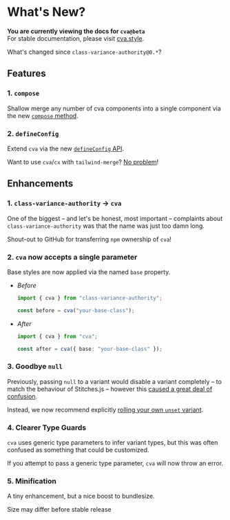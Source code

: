 
# What's New?

<Callout type="warning">

**You are currently viewing the docs for `cva@beta`**  
For stable documentation, please visit [cva.style](https://cva.style).

</Callout>

What's changed since `class-variance-authority@0.*`?

## Features

### 1. `compose`

Shallow merge any number of cva components into a single component via the new [`compose` method](/docs/getting-started/composing-components).

### 2. `defineConfig`

Extend `cva` via the new [`defineConfig` API](/docs/api-reference#defineconfig).

Want to use `cva`/`cx` with `tailwind-merge`? [No problem](/docs/getting-started/installation#handling-style-conflicts)!

## Enhancements

### 1. `class-variance-authority` → `cva`

One of the biggest – and let's be honest, most important – complaints about `class-variance-authority` was that the name was just too damn long.

Shout-out to GitHub for transferring `npm` ownership of `cva`!

### 2. `cva` now accepts a single parameter

Base styles are now applied via the named `base` property.

- _Before_

  ```ts
  import { cva } from "class-variance-authority";

  const before = cva("your-base-class");
  ```

- _After_

  ```ts
  import { cva } from "cva";

  const after = cva({ base: "your-base-class" });
  ```

### 3. Goodbye `null`

Previously, passing `null` to a variant would disable a variant completely – to match the behaviour of Stitches.js – however this [caused a great deal of confusion](https://github.com/joe-bell/cva/discussions/97).

Instead, we now recommend explicitly [rolling your own `unset` variant](/docs/getting-started/variants#disabling-variants).

### 4. Clearer Type Guards

`cva` uses generic type parameters to infer variant types, but this was often confused as something that could be customized.

If you attempt to pass a generic type parameter, `cva` will now throw an error.

### 5. Minification

A tiny enhancement, but a nice boost to bundlesize.

<Callout type="warning">

Size may differ before stable release

</Callout>
